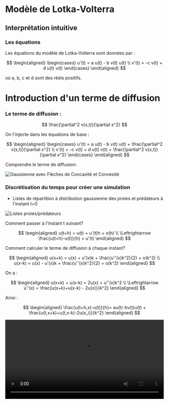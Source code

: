 # Modèle de Lotka-Volterra

## Interprétation intuitive

### Les équations

Les équations du modèle de Lotka-Volterra sont données par :

$$
\begin{aligned}
    \begin{cases}
        u'(t) = a u(t) - b v(t) u(t) \\
        v'(t) = -c v(t)  + d u(t) v(t)
    \end{cases}
\end{aligned}
$$

où a, b, c et d sont des réels positifs.

# Introduction d'un terme de diffusion

### Le terme de diffusion :

$$
\frac{\partial^2 v(x,t)}{\partial x^2}
$$

On l'injecte dans les équations de base : 

$$
\begin{aligned}
    \begin{cases}
        u'(t) = a u(t) - b v(t) u(t) + \frac{\partial^2 v(x,t)}{\partial x^2} \\
        v'(t) = -c v(t)  + d u(t) v(t) + \frac{\partial^2 v(x,t)}{\partial x^2}
    \end{cases}
\end{aligned}
$$

Comprendre le terme de diffusion:

![Gaussienne avec Flèches de Concavité et Convexité](/are-presentation/img/GaussienneVF.png)

### Discrétisation du temps pour créer une simulation 

- Listes de répartition à distribution gaussienne des proies et prédateurs à l'instant t=0

![Listes proies/prédateurs](/are-presentation/img/Listes.PNG)

Comment passer à l'instant t suivant?


$$
\begin{aligned}
    u(t+h) = u(t) + u'(t)h + o(h) \\
    \Leftrightarrow
    \frac{u(t+h)-u(t)}{h} = u'(t)
\end{aligned}
$$

Comment calculer le terme de diffusion à chaque instant? 

$$
\begin{aligned}
    u(x+k) = u(x) + u'(x)k + \frac{u''(x)k^2}{2} + o(k^2) \\
    u(x-k) = u(x) - u'(x)k + \frac{u''(x)k^2}{2} + o(k^2) 
\end{aligned}
$$

On a : 

$$
\begin{aligned}
    u(x+k) + u(x-k) = 2u(x) + u''(x)k^2 \\
    \Leftrightarrow
    u''(x) = \frac{u(x+k)+u(x-k) - 2u(x)}{k^2}
\end{aligned}
$$

Ainsi : 

$$
\begin{aligned}
   \frac{u(t+h,x)-u(t)}{h}= au(t)-bv(t)u(t) + \frac{u(t,x+k)+u(t,x-k)-2u(x_i)}{k^2}
\end{aligned}
$$



<video src="/are-presentation/img/LV-anim1.mp4" width="100%" controls></video>
